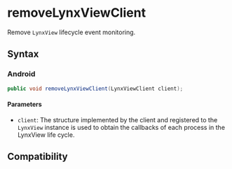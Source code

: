 # removeLynxViewClient

Remove `LynxView` lifecycle event monitoring.

## Syntax

### Android

```java
public void removeLynxViewClient(LynxViewClient client);
```

#### Parameters

- `client`: The structure implemented by the client and registered to the `LynxView` instance is used to obtain the callbacks of each process in the LynxView life cycle.

## Compatibility


<LegacyCompatTable metadata="lynx-native-api/lynx-view/remove-lynx-view-client" />